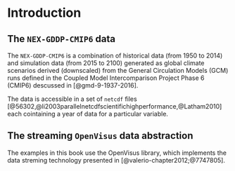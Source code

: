 # Introduction



## The `NEX-GDDP-CMIP6` data 

The `NEX-GDDP-CMIP6` is a combination of historical data (from 1950 to 2014) and 
simulation data (from 2015 to 2100) generated as global climate scenarios derived 
(downscaled) from the General Circulation Models (GCM) runs defined in the 
Coupled Model Intercomparison Project Phase 6 (CMIP6) descussed in [@gmd-9-1937-2016].

The data is accessible in a set of `netcdf` files [@56302,@li2003parallelnetcdfscientifichighperformance,@Latham2010] each cointaining a year of data for a particular variable. 


## The streaming `OpenVisus` data abstraction
The examples in this book use the OpenVisus library, which implements the data streming technology presented in [@valerio-chapter2012;@7747805].

